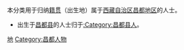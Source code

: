 {{Catnav|頁面分類|各種主題的頁面分類|依中国各省来作的分类|各地中国人|西藏人}}
{{Catnav|頁面分類|人物|各國人物|中国人|各地中国人|西藏人}}

本分类用于归纳[[籍贯|籍贯]]（出生地）属于[[西藏自治区|西藏自治区]][[昌都地区|昌都地区]]的人士。

*出生于[[昌都县|昌都县]]的人士归于[[:Category:昌都县人|:Category:昌都县人]]。

[[Category:西藏人|地]]
[[Category:昌都人物|Category:昌都人物]]